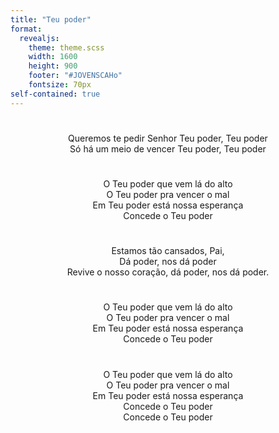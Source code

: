 ```yaml
---
title: "Teu poder"
format: 
  revealjs:
    theme: theme.scss
    width: 1600
    height: 900
    footer: "#JOVENSCAHo"
    fontsize: 70px
self-contained: true
---
```


# 

<center>
Queremos te pedir Senhor Teu poder, Teu poder <br>
Só há um meio de vencer Teu poder, Teu poder <br> 
<center>

#

<center>
O Teu poder que vem lá do alto <br>
O Teu poder pra vencer o mal <br>
Em Teu poder está nossa esperança <br>
Concede o Teu poder <br>
<center>

#

<center>
Estamos tão cansados, Pai, <br>
Dá poder, nos dá poder <br>
Revive o nosso coração, dá poder, nos dá poder. <br>
<center>

#

<center>
O Teu poder que vem lá do alto <br>
O Teu poder pra vencer o mal <br>
Em Teu poder está nossa esperança <br>
Concede o Teu poder <br>
<center>

#

<center>
O Teu poder que vem lá do alto <br>
O Teu poder pra vencer o mal <br>
Em Teu poder está nossa esperança <br>
Concede o Teu poder <br>
Concede o Teu poder <br>
<center>


